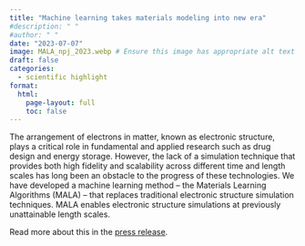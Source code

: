 ```yaml
---
title: "Machine learning takes materials modeling into new era"
#description: " "
#author: " "
date: "2023-07-07"
image: MALA_npj_2023.webp # Ensure this image has appropriate alt text if used directly in content
draft: false
categories:
  - scientific highlight
format:
  html:
    page-layout: full
    toc: false
---
```


The arrangement of electrons in matter, known as electronic structure, plays a critical role in fundamental and applied research such as drug design and energy storage. However, the lack of a simulation technique that provides both high fidelity and scalability across different time and length scales has long been an obstacle to the progress of these technologies. We have developed a machine learning method – the Materials Learning Algorithms (MALA) – that replaces traditional electronic structure simulation techniques. MALA enables electronic structure simulations at previously unattainable length scales.

Read more about this in the [press release](https://www.hzdr.de/db/Cms?pOid=69680&pNid=3438){target="_blank"}.
